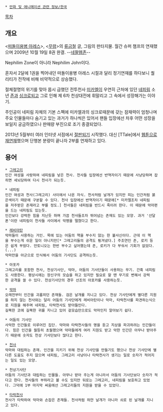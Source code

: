  * [[만화 및 애니메이션 관련 정보/한국]]

[[목차]]
== 개요 ==
<[[떠돌이용병 아레스]]>, <[[무령]]>의 [[류금철]] 글, 그림의 판타지물. 월간 슈퍼 챔프의 연재했으며 2009년 10월 19일 8권 완결. --[[네팔렘]]존--

Nephilim Zone이 아니라 Nephilim John이다.

혼자서 2달에 1권을 찍어내던 떠돌이용병 아레스 시절과 달리 정기연재를 하다보니 퀄리티가 전작에 비해 비약적으로 상승했다.

절체절명의 위기를 맞아 몹시 급했던 전투천사 [[미카엘]]이 우연히 근처에 있던 [[네피림]] 소년 [[존]]과 [[싱크로]]되고 그로 인해  제 6차 천상대전에 휘말리고 그 속에서 성장해가는 이야기.

주인공이 네피림 자체의 기본 스펙에 미카엘과의 싱크로때문에 갖는 잠재력이 엄청나며 주요 인물들마다 숨기고 있는 과거가 하나씩은 있어서 팬들 입장에선 차후 어떤 성장을 보일지 궁금하였으나 판매량 부진으로 조기 종결되었다.

2013년 5월부터 여러 인터넷 서점에서 [[절판]]되기 시작했다. 대신 [TTale]에서 [[웹툰]]으로 [https://www.facebook.com/photo.php?fbid=380280275445337&set=a.375420199264678.1073741828.329753390498026&type=1&theater 재연재]했으며 단행본 분량이 끝나자 2부를 연재하고 있다.

== 용어 ==
 * [[그레고리]]
 인간 여성을 사랑하여 네피림을 낳은 천사. 천사들 입장에선 반역자이기 때문에 사냥당하며 잡히면 세뇌당하여 다시 천사가 되는듯.

 * 네피림
 인간 여성과 천사(그레고리) 사이에서 나온 자식. 천사처럼 날개가 있지만 피는 인간처럼 붉은색이기 때문에 구분할 수 있다. 천사 입장에선 반역자이기 때문에[* 미카엘조차 네피림을 저주받은 존재라고 부를 정도.] 천사들은 네피림을 반드시 죽이려 한다. 이 때문에 악마편을 드는 네피림도 있는듯.
 인간보다 강력한 힘을 지닌듯 하며 가끔 천사들조차 뛰어넘는 존재도 있는 모양. 과거 '산달폰'이란 네피림이 천사들 사이에서 악명을 떨쳤다고 한다.

 * [[레비아탄]]
 악마들이 사용하는 거인. 목에 있는 어둠의 핵을 부수지 않는 한 불사신이다. 근데 이 핵을 부수는게 쉬운 일이 아니지만[* 그레고리들의 공격도 튕겨냈다.] 주조연인 존, 로키 등은 쉽게 부쉈다. 안토니오는 한번 부수고 싶어했는데 존, 로키가 다 부숴서 기회가 없었다.(...)
 악마만을 아군으로 인식해서 어둠의 기사단도 공격하는듯.

 * 아포카
 그레고리를 포함한 천사, 천상기사단, 악마, 어둠의 기사단들이 사용하는 무기. 간혹 네피림도 사용한다. 평상시에는 장신구의 모습을 하고 있지만 필요로 할 땐 무기로 변해서 강력한 공격을 쓸 수 있다. 천상기사단의 경우 선조의 아포카를 사용하는듯.

 * [[악마]]
 오래전부터 인간을 괴롭히던 존재들. 검은 날개를 지니고 있다. 천상 기사단에게 별다른 지원을 하지 않는 천사와는 달리 어둠의 기사단에게 레비아탄이나 악마, 타락천사를 파견하는식으로 지원을 해주며 네피림, 타락천사도 받아들인다.
 길쭉한 코에 길쭉한 귀를 지니고 있어 겉모습만으로도 악마인지 알아보기 쉽다.

 * 어둠의 기사단
 사악한 인간들로 이루어진 집단. 악마와 타락천사들의 명을 듣고 지상을 파괴하려는 인간들이다. 힘은 인간을 월등히 초월했으며 악마들에게 여러 지원도 받고 악한 인간은 아무나 받아주기 때문에 숫자도 천상 기사단보다 많다고 한다.

 * [[천사]]
 악마와 대립하는 존재. 인간을 지키기 위해 천상 기사단을 만들기도 했으나 천상 기사단에 별다른 도움도 주지 않으며 네피림, 그레고리 사냥이나 타락천사가 생기는 일로 숫자가 적어지는 일도 있는 모양.

 * 천상기사단
 어둠의 기사단과 대립하는 인물들. 아무나 받아 주는게 아니라서 어둠의 기사단보다 숫자가 적다고 한다. 천사들의 부하라고 볼 수도 있지만 뒤로는 그레고리, 네피림을 보호하고 있었다. 그덕에 1부 마지막 싸움에선 그레고리들의 지원을 받을 수 있었다.

 * [[타락천사]]
 천사가 타락하여 악마와 손잡은 존재들. 천사처럼 하얀 날개가 아니라 쇠로 된 날개를 지니고 있다.
